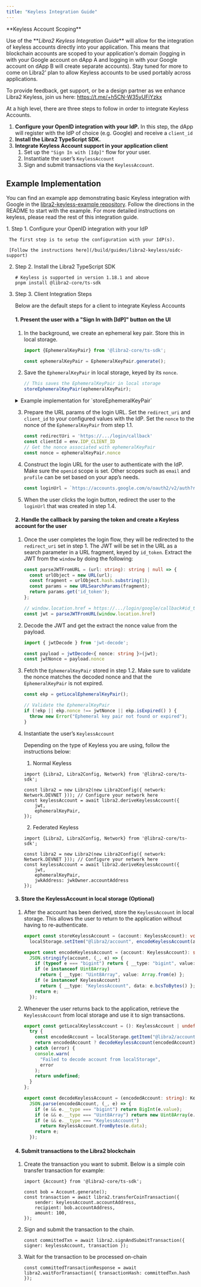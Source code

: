 ```yaml
---
title: "Keyless Integration Guide"
---
```



<Aside type="note">
  **Keyless Account Scoping**

  Use of the \*\*_Libra2 Keyless Integration Guide_\*\* will allow for the integration of keyless accounts directly into your application. This means that blockchain accounts are scoped to your application's domain (logging in with your Google account on dApp A and logging in with your Google account on dApp B will create separate accounts). Stay tuned for more to come on Libra2’ plan to allow Keyless accounts to be used portably across applications.

  To provide feedback, get support, or be a design partner as we enhance Libra2 Keyless, join us here: https://t.me/+h5CN-W35yUFiYzkx
</Aside>

At a high level, there are three steps to follow in order to integrate Keyless Accounts.

1. **Configure your OpenID integration with your IdP.** In this step, the dApp will register with the IdP of choice (e.g. Google) and receive a `client_id`
2. **Install the Libra2 TypeScript SDK.**
3. **Integrate Keyless Account support in your application client**
   1. Set up the `"Sign In with [Idp]"` flow for your user.
   2. Instantiate the user’s `KeylessAccount`
   3. Sign and submit transactions via the `KeylessAccount`.

## Example Implementation

You can find an example app demonstrating basic Keyless integration with Google in the [libra2-keyless-example repository](https://github.com/libra2org/libra2-keyless-example/). Follow the directions in the README to start with the example. For more detailed instructions on keyless, please read the rest of this integration guide.

<Steps>
  1. Step 1. Configure your OpenID integration with your IdP

     The first step is to setup the configuration with your IdP(s).

     [Follow the instructions here](/build/guides/libra2-keyless/oidc-support)

  2. Step 2. Install the Libra2 TypeScript SDK

     ```shellscript
     # Keyless is supported in version 1.18.1 and above
     pnpm install @libra2-core/ts-sdk
     ```

  3. Step 3. Client Integration Steps

     Below are the default steps for a client to integrate Keyless Accounts

     #### 1. Present the user with a "Sign In with \[IdP]" button on the UI

     1. In the background, we create an ephemeral key pair. Store this in local storage.

        ```typescript
        import {EphemeralKeyPair} from '@libra2-core/ts-sdk';

        const ephemeralKeyPair = EphemeralKeyPair.generate();
        ```

     2. Save the `EphemeralKeyPair` in local storage, keyed by its `nonce`.

        ```typescript
        // This saves the EphemeralKeyPair in local storage
        storeEphemeralKeyPair(ephemeralKeyPair);
        ```

     <details>
       <summary>Example implementation for `storeEphemeralKeyPair`</summary>

       <Aside type="note">
         This implementation is an example of how to store the `EphemeralKeyPair` in local storage. Different implementations may be used according to your application's needs.
       </Aside>

       ```typescript filename="ephemeral.ts"

       /**
        * Store the ephemeral key pair in localStorage.
        */
       export const storeEphemeralKeyPair = (ekp: EphemeralKeyPair): void =>
         localStorage.setItem("@libra2/ekp", encodeEphemeralKeyPair(ekp));

       /**
        * Retrieve the ephemeral key pair from localStorage if it exists.
        */
       export const getLocalEphemeralKeyPair = (): EphemeralKeyPair | undefined => {
         try {
           const encodedEkp = localStorage.getItem("@libra2/ekp");
           return encodedEkp ? decodeEphemeralKeyPair(encodedEkp) : undefined;
         } catch (error) {
           console.warn(
             "Failed to decode ephemeral key pair from localStorage",
             error
           );
           return undefined;
         }
       };

       /**
        * Stringify the ephemeral key pairs to be stored in localStorage
        */
       export const encodeEphemeralKeyPair = (ekp: EphemeralKeyPair): string =>
         JSON.stringify(ekp, (_, e) => {
           if (typeof e === "bigint") return { __type: "bigint", value: e.toString() };
           if (e instanceof Uint8Array)
             return { __type: "Uint8Array", value: Array.from(e) };
           if (e instanceof EphemeralKeyPair)
             return { __type: "EphemeralKeyPair", data: e.bcsToBytes() };
           return e;
         });

       /**
        * Parse the ephemeral key pairs from a string
        */
       export const decodeEphemeralKeyPair = (encodedEkp: string): EphemeralKeyPair =>
         JSON.parse(encodedEkp, (_, e) => {
           if (e && e.__type === "bigint") return BigInt(e.value);
           if (e && e.__type === "Uint8Array") return new Uint8Array(e.value);
           if (e && e.__type === "EphemeralKeyPair")
             return EphemeralKeyPair.fromBytes(e.data);
           return e;
         });
       ```
     </details>

     3. Prepare the URL params of the login URL. Set the `redirect_uri` and `client_id` to your configured values with the IdP. Set the `nonce` to the nonce of the `EphemeralKeyPair` from step 1.1.

        ```typescript
        const redirectUri = 'https://.../login/callback'
        const clientId = env.IDP_CLIENT_ID
        // Get the nonce associated with ephemeralKeyPair
        const nonce = ephemeralKeyPair.nonce
        ```

     4. Construct the login URL for the user to authenticate with the IdP. Make sure the `openid` scope is set. Other scopes such as `email` and `profile` can be set based on your app’s needs.

        ```typescript
        const loginUrl = `https://accounts.google.com/o/oauth2/v2/auth?response_type=id_token&scope=openid+email+profile&nonce=${nonce}&redirect_uri=${redirectUri}&client_id=${clientId}`
        ```

     5. When the user clicks the login button, redirect the user to the `loginUrl` that was created in step 1.4.

     #### 2. Handle the callback by parsing the token and create a Keyless account for the user

     1. Once the user completes the login flow, they will be redirected to the `redirect_uri` set in step 1. The JWT will be set in the URL as a search parameter in a URL fragment, keyed by `id_token`. Extract the JWT from the `window` by doing the following:

        ```typescript
        const parseJWTFromURL = (url: string): string | null => {
          const urlObject = new URL(url);
          const fragment = urlObject.hash.substring(1);
          const params = new URLSearchParams(fragment);
          return params.get('id_token');
        };

        // window.location.href = https://.../login/google/callback#id_token=...
        const jwt = parseJWTFromURL(window.location.href)
        ```

     2. Decode the JWT and get the extract the nonce value from the payload.

        ```typescript
        import { jwtDecode } from 'jwt-decode';

        const payload = jwtDecode<{ nonce: string }>(jwt);
        const jwtNonce = payload.nonce
        ```

     3. Fetch the `EphemeralKeyPair` stored in step 1.2. Make sure to validate the nonce matches the decoded nonce and that the `EphemeralKeyPair` is not expired.

        ```typescript
        const ekp = getLocalEphemeralKeyPair();

        // Validate the EphemeralKeyPair
        if (!ekp || ekp.nonce !== jwtNonce || ekp.isExpired() ) {
          throw new Error("Ephemeral key pair not found or expired");
        }
        ```

     4. Instantiate the user’s `KeylessAccount`

        Depending on the type of Keyless you are using, follow the instructions below:

        1. Normal Keyless

        ```tsx
        import {Libra2, Libra2Config, Network} from '@libra2-core/ts-sdk';

        const libra2 = new Libra2(new Libra2Config({ network: Network.DEVNET })); // Configure your network here
        const keylessAccount = await libra2.deriveKeylessAccount({
            jwt,
            ephemeralKeyPair,
        });
        ```

        2. Federated Keyless

        ```tsx
        import {Libra2, Libra2Config, Network} from '@libra2-core/ts-sdk';

        const libra2 = new Libra2(new Libra2Config({ network: Network.DEVNET })); // Configure your network here
        const keylessAccount = await libra2.deriveKeylessAccount({
            jwt,
            ephemeralKeyPair,
            jwkAddress: jwkOwner.accountAddress
        });
        ```

     #### 3. Store the KeylessAccount in local storage (Optional)

     1. After the account has been derived, store the `KeylessAccount` in local storage. This allows the user to return to the application without having to re-authenticate.

        ```typescript filename="keyless.ts"
        export const storeKeylessAccount = (account: KeylessAccount): void =>
          localStorage.setItem("@libra2/account", encodeKeylessAccount(account));

        export const encodeKeylessAccount = (account: KeylessAccount): string =>
          JSON.stringify(account, (_, e) => {
            if (typeof e === "bigint") return { __type: "bigint", value: e.toString() };
            if (e instanceof Uint8Array)
              return { __type: "Uint8Array", value: Array.from(e) };
            if (e instanceof KeylessAccount)
              return { __type: "KeylessAccount", data: e.bcsToBytes() };
            return e;
          });
        ```

     2. Whenever the user returns back to the application, retrieve the `KeylessAccount` from local storage and use it to sign transactions.

        ```typescript filename="keyless.ts"
        export const getLocalKeylessAccount = (): KeylessAccount | undefined => {
          try {
            const encodedAccount = localStorage.getItem("@libra2/account");
            return encodedAccount ? decodeKeylessAccount(encodedAccount) : undefined;
          } catch (error) {
            console.warn(
              "Failed to decode account from localStorage",
              error
            );
            return undefined;
          }
        };

        export const decodeKeylessAccount = (encodedAccount: string): KeylessAccount =>
          JSON.parse(encodedAccount, (_, e) => {
            if (e && e.__type === "bigint") return BigInt(e.value);
            if (e && e.__type === "Uint8Array") return new Uint8Array(e.value);
            if (e && e.__type === "KeylessAccount")
              return KeylessAccount.fromBytes(e.data);
            return e;
          });
        ```

     #### 4. Submit transactions to the Libra2 blockchain

     1. Create the transaction you want to submit.  Below is a simple coin transfer transaction for example:

        ```tsx
        import {Account} from '@libra2-core/ts-sdk';

        const bob = Account.generate();
        const transaction = await libra2.transferCoinTransaction({
            sender: keylessAccount.accountAddress,
            recipient: bob.accountAddress,
            amount: 100,
        });
        ```

     2. Sign and submit the transaction to the chain.

        ```tsx
        const committedTxn = await libra2.signAndSubmitTransaction({ signer: keylessAccount, transaction });
        ```

     3. Wait for the transaction to be processed on-chain

        ```tsx
        const committedTransactionResponse = await libra2.waitForTransaction({ transactionHash: committedTxn.hash });
        ```
</Steps>
